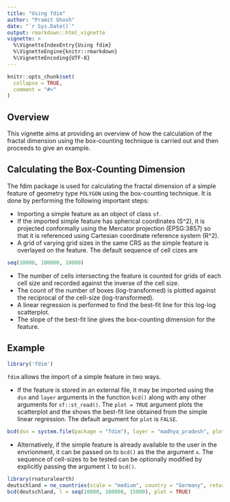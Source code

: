 ```yaml
---
title: "Using fdim"
author: "Pramit Ghosh"
date: "`r Sys.Date()`"
output: rmarkdown::html_vignette
vignette: >
  %\VignetteIndexEntry{Using fdim}
  %\VignetteEngine{knitr::rmarkdown}
  %\VignetteEncoding{UTF-8}
---
```


```r
knitr::opts_chunk$set(
  collapse = TRUE,
  comment = "#>"
)
```

## Overview

This vignette aims at providing an overview of how the calculation of the fractal dimension using the box-counting technique is carried out and then proceeds to give an example.

## Calculating the Box-Counting Dimension

The fdim package is used for calculating the fractal dimension of a simple feature of geometry type `POLYGON` using the box-counting technique. It is done by performing the following important steps:

- Importing a simple feature as an object of class `sf`.
- If the imported simple feature has spherical coordinates (S^2), it is projected conformally using the Mercator projection (EPSG:3857) so that it is referenced using Cartesian coordinate reference system (R^2).
- A grid of varying grid sizes in the same CRS as the simple feature is overlayed on the feature. The default sequence of cell cizes are 
```r
seq(10000, 100000, 10000)
```

- The number of cells intersecting the feature is counted for grids of each cell size and recorded against the inverse of the cell size.
- The count of the number of boxes (log-transformed) is plotted against the reciprocal of the cell-size (log-transformed).
- A linear regression is performed to find the best-fit line for this log-log scatterplot.
- The slope of the best-fit line gives the box-counting dimension for the feature.

## Example

```r
library('fdim')
```

`fdim` allows the import of a simple feature in two ways.

- If the feature is stored in an external file, it may be imported using the `dsn` and `layer` arguments in the function `bcd()` along with any other arguments for `sf::st_read()`. The `plot = TRUE` argument plots the scatterplot and the shows the best-fit line obtained from the simple linear regression. The default argument for `plot` is `FALSE`.

```r
bcd(dsn = system.file(package = "fdim"), layer = "madhya_pradesh", plot = TRUE)
```

- Alternatively, if the simple feature is already available to the user in the envrionment, it can be passed on to `bcd()` as the the argument `x`. The sequence of cell-sizes to be tested can be optionally modified by explicitly passing the argument `l` to `bcd()`.

```r
library(rnaturalearth)
deutschland = ne_countries(scale = "medium", country = "Germany", returnclass = "sf")
bcd(deutschland, l = seq(10000, 100000, 15000), plot = TRUE)
```





